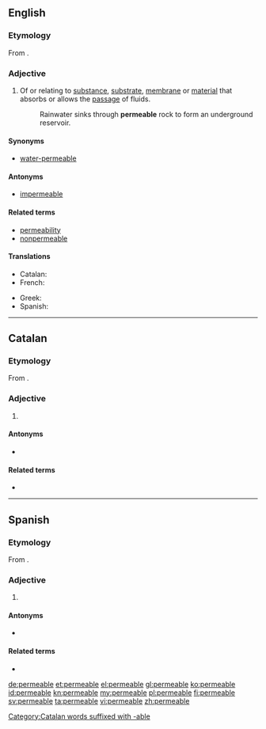 {{also|perméable}}
==English==

===Etymology===
From {{etyl|la}} {{term|permeabilis|lang=la}}.

===Adjective===
{{en-adj}}

# Of or relating to [[substance]], [[substrate]], [[membrane]] or [[material]] that absorbs or allows the [[passage]] of fluids.
#: Rainwater sinks through '''permeable''' rock to form an underground reservoir.

====Synonyms====
* [[water-permeable]]

====Antonyms====
* [[impermeable]]

====Related terms====
* [[permeability]]
* [[nonpermeable]]

====Translations====
{{trans-top|that absorbs or allows the passage of fluids}}
* Catalan: {{t|ca|permeable}}
* French: {{t|fr|perméable|m|f}}
{{trans-mid}}
* Greek: {{t|el|διαπερατός|m|tr=diaperatós|sc=Grek}}
* Spanish: {{t|es|permeable}}
{{trans-bottom}}

----

==Catalan==

===Etymology===
From {{etyl|la|ca}} {{term|permeabilis|lang=la}}.

===Adjective===
{{ca-adj|type=mf}}

# {{l|en|permeable}}

====Antonyms====
* {{l|ca|impermeable}}

====Related terms====
* {{l|ca|permeabilitat}}

[[Category:Catalan words suffixed with -able]]

----

==Spanish==

===Etymology===
From {{etyl|la|es}} {{term|permeabilis|lang=la}}.

===Adjective===
{{es-adj|mf}}

# {{l|en|permeable}}

====Antonyms====
* {{l|es|impermeable}}

====Related terms====
* {{l|es|permeabilidad}}

[[de:permeable]]
[[et:permeable]]
[[el:permeable]]
[[gl:permeable]]
[[ko:permeable]]
[[id:permeable]]
[[kn:permeable]]
[[my:permeable]]
[[pl:permeable]]
[[fi:permeable]]
[[sv:permeable]]
[[ta:permeable]]
[[vi:permeable]]
[[zh:permeable]]